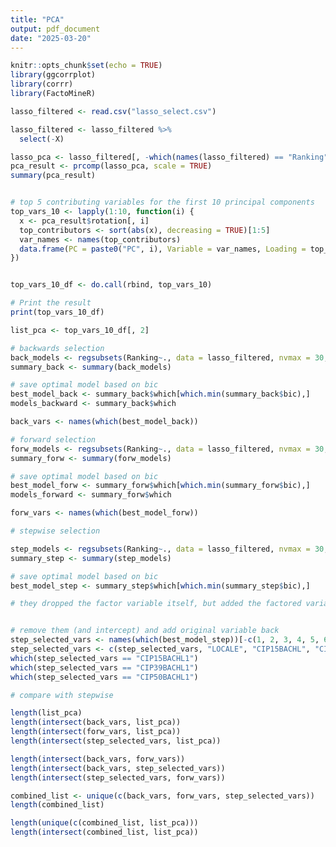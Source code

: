 ```yaml
---
title: "PCA"
output: pdf_document
date: "2025-03-20"
---
```

```r
knitr::opts_chunk$set(echo = TRUE)
library(ggcorrplot)
library(corrr)
library(FactoMineR)
```

```r
lasso_filtered <- read.csv("lasso_select.csv")

lasso_filtered <- lasso_filtered %>% 
  select(-X)
```

```r
lasso_pca <- lasso_filtered[, -which(names(lasso_filtered) == "Ranking")]
pca_result <- prcomp(lasso_pca, scale = TRUE)
summary(pca_result)


# top 5 contributing variables for the first 10 principal components
top_vars_10 <- lapply(1:10, function(i) {
  x <- pca_result$rotation[, i]
  top_contributors <- sort(abs(x), decreasing = TRUE)[1:5]
  var_names <- names(top_contributors)
  data.frame(PC = paste0("PC", i), Variable = var_names, Loading = top_contributors)
})


top_vars_10_df <- do.call(rbind, top_vars_10)

# Print the result
print(top_vars_10_df)

list_pca <- top_vars_10_df[, 2]
```


```r
# backwards selection
back_models <- regsubsets(Ranking~., data = lasso_filtered, nvmax = 30, method = "backward")
summary_back <- summary(back_models)

# save optimal model based on bic
best_model_back <- summary_back$which[which.min(summary_back$bic),]
models_backward <- summary_back$which

back_vars <- names(which(best_model_back))
```




```r
# forward selection
forw_models <- regsubsets(Ranking~., data = lasso_filtered, nvmax = 30, method = "forward")
summary_forw <- summary(forw_models)

# save optimal model based on bic
best_model_forw <- summary_forw$which[which.min(summary_forw$bic),]
models_forward <- summary_forw$which

forw_vars <- names(which(best_model_forw))
```

```r
# stepwise selection

step_models <- regsubsets(Ranking~., data = lasso_filtered, nvmax = 30, method = "seqrep")
summary_step <- summary(step_models)

# save optimal model based on bic
best_model_step <- summary_step$which[which.min(summary_step$bic),]

# they dropped the factor variable itself, but added the factored variable name with the value string attached back to the formula, which the function doesn't recognize


# remove them (and intercept) and add original variable back
step_selected_vars <- names(which(best_model_step))[-c(1, 2, 3, 4, 5, 6)]
step_selected_vars <- c(step_selected_vars, "LOCALE", "CIP15BACHL", "CIP39BACHL", "CIP50BACHL")
which(step_selected_vars == "CIP15BACHL1") 
which(step_selected_vars == "CIP39BACHL1")
which(step_selected_vars == "CIP50BACHL1")
```

```r
# compare with stepwise

length(list_pca)
length(intersect(back_vars, list_pca))
length(intersect(forw_vars, list_pca))
length(intersect(step_selected_vars, list_pca))

length(intersect(back_vars, forw_vars))
length(intersect(back_vars, step_selected_vars))
length(intersect(step_selected_vars, forw_vars))

combined_list <- unique(c(back_vars, forw_vars, step_selected_vars))
length(combined_list)

length(unique(c(combined_list, list_pca)))
length(intersect(combined_list, list_pca))

```


